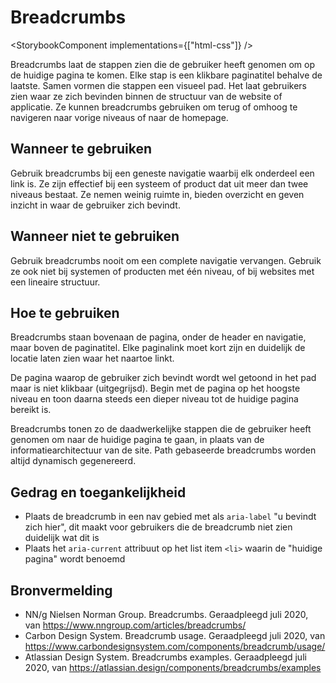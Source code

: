
# Breadcrumbs

<StorybookComponent implementations={["html-css"]} />

Breadcrumbs laat de stappen zien die de gebruiker heeft genomen om op de huidige pagina te komen. Elke stap is een klikbare paginatitel behalve de laatste. Samen vormen die stappen een visueel pad. Het laat gebruikers zien waar ze zich bevinden binnen de structuur van de website of applicatie. Ze kunnen breadcrumbs gebruiken om terug of omhoog te navigeren naar vorige niveaus of naar de homepage.

## Wanneer te gebruiken

Gebruik breadcrumbs bij een geneste navigatie waarbij elk onderdeel een link is. Ze zijn effectief bij een systeem of product dat uit meer dan twee niveaus bestaat. Ze nemen weinig ruimte in, bieden overzicht en geven inzicht in waar de gebruiker zich bevindt.

## Wanneer niet te gebruiken

Gebruik breadcrumbs nooit om een complete navigatie vervangen. Gebruik ze ook niet bij systemen of producten met één niveau, of bij websites met een lineaire structuur.

## Hoe te gebruiken

Breadcrumbs staan bovenaan de pagina, onder de header en navigatie, maar boven de paginatitel. Elke paginalink moet kort zijn en duidelijk de locatie laten zien waar het naartoe linkt.

De pagina waarop de gebruiker zich bevindt wordt wel getoond in het pad maar is niet klikbaar (uitgegrijsd). Begin met de pagina op het hoogste niveau en toon daarna steeds een dieper niveau tot de huidige pagina bereikt is.

Breadcrumbs tonen zo de daadwerkelijke stappen die de gebruiker heeft genomen om naar de huidige pagina te gaan, in plaats van de informatiearchitectuur van de site. Path gebaseerde breadcrumbs worden altijd dynamisch gegenereerd.

## Gedrag en toegankelijkheid

- Plaats de breadcrumb in een nav gebied met als `aria-label` "u bevindt zich hier", dit maakt voor gebruikers die de breadcrumb niet zien duidelijk wat dit is
- Plaats het `aria-current` attribuut op het list item `<li>` waarin de "huidige pagina" wordt benoemd

## Bronvermelding

- NN/g Nielsen Norman Group. Breadcrumbs. Geraadpleegd juli 2020, van https://www.nngroup.com/articles/breadcrumbs/
- Carbon Design System. Breadcrumb usage. Geraadpleegd juli 2020, van
  https://www.carbondesignsystem.com/components/breadcrumb/usage/
- Atlassian Design System. Breadcrumbs examples. Geraadpleegd juli 2020, van
  https://atlassian.design/components/breadcrumbs/examples
